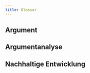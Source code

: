 ```yaml
---
title: Glossar
---
```


::: {.callout-note collapse="true" icon="false"}

## Argument

:::

::: {.callout-note collapse="true" icon="false"}

## Argumentanalyse

:::

::: {.callout-note collapse="true" icon="false"}

## Nachhaltige Entwicklung

:::
